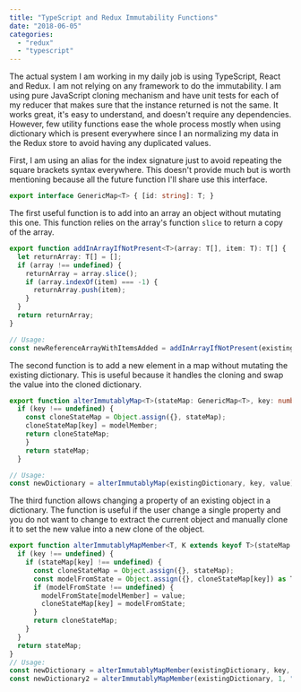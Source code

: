 ```yaml
---
title: "TypeScript and Redux Immutability Functions"
date: "2018-06-05"
categories: 
  - "redux"
  - "typescript"
---
```


The actual system I am working in my daily job is using TypeScript, React and Redux. I am not relying on any framework to do the immutability. 
I am using pure JavaScript cloning mechanism and have unit tests for each of my reducer that makes sure that the instance returned is not the same. 
It works great, it's easy to understand, and doesn't require any dependencies. 
However, few utility functions ease the whole process mostly when using dictionary which is present everywhere since I an normalizing my data in the Redux store to avoid having any duplicated values.

First, I am using an alias for the index signature just to avoid repeating the square brackets syntax everywhere. This doesn't provide much but is worth mentioning because all the future function I'll share use this interface.

```typescript
export interface GenericMap<T> { [id: string]: T; } 
``` 

The first useful function is to add into an array an object without mutating this one. This function relies on the array's function `slice` to return a copy of the array. 

```typescript
export function addInArrayIfNotPresent<T>(array: T[], item: T): T[] { 
  let returnArray: T[] = []; 
  if (array !== undefined) { 
    returnArray = array.slice(); 
    if (array.indexOf(item) === -1) { 
      returnArray.push(item); 
    } 
  } 
  return returnArray; 
}

// Usage: 
const newReferenceArrayWithItemsAdded = addInArrayIfNotPresent(existingArray, itemsToAdd); 
``` 


The second function is to add a new element in a map without mutating the existing dictionary. This is useful because it handles the cloning and swap the value into the cloned dictionary.

```typescript
export function alterImmutablyMap<T>(stateMap: GenericMap<T>, key: number | undefined, modelMember: T): GenericMap<T> { 
  if (key !== undefined) { 
    const cloneStateMap = Object.assign({}, stateMap); 
    cloneStateMap[key] = modelMember; 
    return cloneStateMap; 
    } 
    return stateMap; 
  }

// Usage: 
const newDictionary = alterImmutablyMap(existingDictionary, key, value); 
``` 

The third function allows changing a property of an existing object in a dictionary. The function is useful if the user change a single property and you do not want to change to extract the current object and manually clone it to set the new value into a new clone of the object.

```typescript
export function alterImmutablyMapMember<T, K extends keyof T>(stateMap: GenericMap<T>, key: number | undefined, modelMember: K, value: T[K]): GenericMap<T> { 
  if (key !== undefined) { 
    if (stateMap[key] !== undefined) { 
      const cloneStateMap = Object.assign({}, stateMap); 
      const modelFromState = Object.assign({}, cloneStateMap[key]) as T; 
      if (modelFromState !== undefined) { 
        modelFromState[modelMember] = value; 
        cloneStateMap[key] = modelFromState; 
      } 
      return cloneStateMap; 
    } 
  } 
  return stateMap; 
} 
// Usage: 
const newDictionary = alterImmutablyMapMember(existingDictionary, key, member, value); 
const newDictionary2 = alterImmutablyMapMember(existingDictionary, 1, "name", "Patrick"); // Change the item 1's property name to Patrick 
``` 

